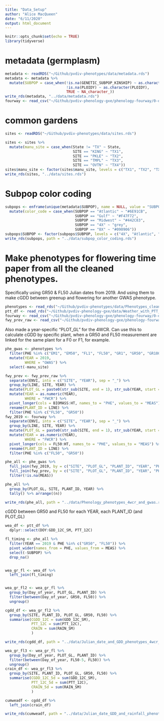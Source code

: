 ```yaml
---
title: "Data_Setup"
author: "Alice MacQueen"
date: "6/11/2020"
output: html_document
---
```


```r
knitr::opts_chunk$set(echo = TRUE)
library(tidyverse)
```

# metadata (germplasm)
```r
metadata <- readRDS("~/Github/pvdiv-phenotypes/data/metadata.rds")
metadata <- metadata %>%
  mutate(SUBPOP = case_when(!is.na(GENETIC_SUBPOP_KINSHIP) ~ as.character(GENETIC_SUBPOP_KINSHIP),
                            !is.na(PLOIDY) ~ as.character(PLOIDY),
                            TRUE ~ NA_character_))
write_rds(metadata, "../data/metadata.rds")
fourway <- read_csv("~/Github/pvdiv-phenology-gxe/phenology-fourway/0-data/Phenology_2019_Multiple_Environment.csv")
```

# common gardens
```r
sites <- readRDS("~/Github/pvdiv-phenotypes/data/sites.rds")

sites <- sites %>%
  mutate(manu_site = case_when(State != "TX" ~ State,
                               SITE == "KING" ~ "TX1",
                               SITE == "PKLE" ~ "TX2",
                               SITE == "TMPL" ~ "TX3",
                               SITE == "OVTN" ~ "TX4"))
sites$manu_site <- factor(sites$manu_site, levels = c("TX1", "TX2", "TX3", "TX4", "OK", "MO", "NE", "IL", "MI", "SD"))
write_rds(sites, "../data/sites.rds")
```

# Subpop color coding
```r
subpops <- enframe(unique(metadata$SUBPOP), name = NULL, value = "SUBPOP") %>%
  mutate(color_code = case_when(SUBPOP == "Atlantic" ~ "#6E91CB",
                                SUBPOP == "Gulf" ~ "#F47F72",    
                                SUBPOP == "Midwest" ~ "#442C83",
                                SUBPOP == "4X" ~ "grey", 
                                SUBPOP == "8X" ~ "#090906"))
subpops$SUBPOP <- factor(subpops$SUBPOP, levels = c("4X", "Atlantic", "Gulf", "Midwest", "8X"))
write_rds(subpops, path = "../data/subpop_color_coding.rds")
```


# Make phenotypes for flowering time paper from all the cleaned phenotypes.

Specifically using GR50 & FL50 Julian dates from 2019. And using them to make cGDD between greenup and flowering for another GWAS phenotype.
```r
phenotypes <- read_rds("~/Github/pvdiv-phenotypes/data/Phenotypes_cleaned.rds")
ptt_df <- read_rds("~/Github/pvdiv-phenology-gxe/data/Weather_with_PTT_2019.rds")
fourway <- read_csv("~/Github/pvdiv-phenology-gxe/phenology-fourway/0-data/Phenology_2019_Multiple_Environment.csv")
fwy_prev_raw <- read_csv("~/Github/pvdiv-phenology-gxe/phenology-fourway/0-data/Phenology_2016_2018.csv")
```

Also made a year-specific "PLOT_GL" for the 4WCR. Can use this to calculate cGDD by specific plant, when a GR50 and FL50 measurement are linked for the same plant for a F0 or F1, for example.
```r
phe_gwas <- phenotypes %>%
  filter(PHE %in% c("EM1", "EM50", "FL1", "FL50", "GR1", "GR50", "GR100")) %>%
  mutate(YEAR = 2019,
         WHERE = "GWAS") %>%
  select(-manu_site)

fwy_prev <- fwy_prev_raw %>%
  separate(ENVI, into = c("SITE", "YEAR"), sep = "_") %>%
  group_by(LINE, SITE, YEAR) %>%
  mutate(PLOT_GL = paste0(str_sub(SITE, end = 1), str_sub(YEAR, start =3, end = 4), "_", row_number())) %>%
  mutate(YEAR = as.numeric(YEAR),
         WHERE = "FWCR") %>%
  pivot_longer(cols = BIOMASS:HT, names_to = "PHE", values_to = "MEAS") %>%
  rename(PLANT_ID = LINE) %>%
  filter(PHE %in% c("FL50", "GR50"))
fwy_2019 <- fourway %>%
  separate(ENVI, into = c("SITE", "YEAR"), sep = "_") %>%
  group_by(LINE, SITE, YEAR) %>%
  mutate(PLOT_GL = paste0(str_sub(SITE, end = 1), str_sub(YEAR, start =3, end = 4), "_", row_number())) %>%
  mutate(YEAR = as.numeric(YEAR),
         WHERE = "FWCR") %>%
  pivot_longer(cols = FL50:HT, names_to = "PHE", values_to = "MEAS") %>%
  rename(PLANT_ID = LINE) %>%
  filter(PHE %in% c("FL50", "GR50"))

phe_all <- phe_gwas %>%
  full_join(fwy_2019, by = c("SITE", "PLOT_GL", "PLANT_ID", "YEAR", "PHE", "MEAS", "WHERE")) %>%
  full_join(fwy_prev, by = c("SITE", "PLOT_GL", "PLANT_ID", "YEAR", "PHE", "MEAS", "WHERE")) %>%
  filter(!is.na(MEAS))

phe_all %>%
  group_by(PLOT_GL, SITE, PLANT_ID, YEAR) %>%
  tally() %>% arrange((n))

write_rds(phe_all, path = "../data/Phenology_phenotypes_4wcr_and_gwas.rds")
```

cGDD between GR50 and FL50 for each YEAR, each PLANT_ID (and PLOT_GL)
```r
wea_df <- ptt_df %>%
  dplyr::select(DOY:GDD_12C_SM, PTT_12C)

fl_timing <- phe_all %>% 
  filter(YEAR == 2019 & PHE %in% c("GR50", "FL50")) %>%
  pivot_wider(names_from = PHE, values_from = MEAS) %>%
  select(-SUBPOP) %>%
  drop_na()


wea_gr_fl <- wea_df %>%
  left_join(fl_timing)


wea_gr_fl2 <- wea_gr_fl %>%
  group_by(Day_of_year, PLOT_GL, PLANT_ID) %>%
  filter(between(Day_of_year, GR50, FL50)) %>% 
  ungroup() 

cgdd_df <- wea_gr_fl2 %>%
  group_by(SITE, PLANT_ID, PLOT_GL, GR50, FL50) %>%
  summarise(CGDD_12C = sum(GDD_12C_SM),
            PTT_12C = sum(PTT_12C),
            CRAIN = sum(RAIN_SM)
            )

write_rds(cgdd_df, path = "../data/Julian_date_and_GDD_phenotypes_4wcr_and_gwas.rds")

wea_gr_fl3 <- wea_gr_fl %>%
  group_by(Day_of_year, PLOT_GL, PLANT_ID) %>%
  filter(between(Day_of_year, FL50-5, FL50)) %>% 
  ungroup() 
crain_df <- wea_gr_fl3 %>%
  group_by(SITE, PLANT_ID, PLOT_GL, GR50, FL50) %>%
  summarise(CGDD_12C_5d = sum(GDD_12C_SM),
            PTT_12C_5d = sum(PTT_12C),
            CRAIN_5d = sum(RAIN_SM)
            )

cumweadf <- cgdd_df %>%
  left_join(crain_df)

write_rds(cumweadf, path = "../data/Julian_date_GDD_and_rainfall_phenotypes_4wcr_and_gwas.rds")

```

